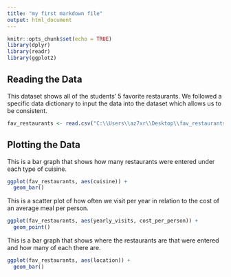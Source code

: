 ---
title: "my first markdown file"
output: html_document
---

```{r setup, include=FALSE}
knitr::opts_chunk$set(echo = TRUE)
library(dplyr)
library(readr)
library(ggplot2)
```

## Reading the Data
This dataset shows all of the students' 5 favorite restaurants. We followed a specific data dictionary to input the data into the dataset which allows us to be consistent. 

```{r}
fav_restaurants <- read.csv("C:\\Users\\az7xr\\Desktop\\fav_restaurants.csv")
```

## Plotting the Data
This is a bar graph that shows how many restaurants were entered under each type of cuisine.
```{r}
ggplot(fav_restaurants, aes(cuisine)) +
  geom_bar()
```

This is a scatter plot of how often we visit per year in relation to the cost of an average meal per person.
```{r}
ggplot(fav_restaurants, aes(yearly_visits, cost_per_person)) +
  geom_point()
```

This is a bar graph that shows where the restaurants are that were entered and how many of each there are.
```{r}
ggplot(fav_restaurants, aes(location)) +
  geom_bar()
```

